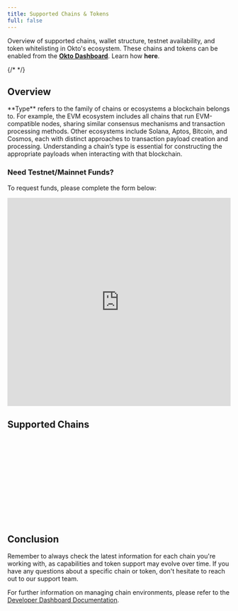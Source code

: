 ```yaml
---
title: Supported Chains & Tokens
full: false
---
```


Overview of supported chains, wallet structure, testnet availability, and token whitelisting in Okto's ecosystem. These chains and tokens can be enabled from the [**Okto Dashboard**](https://dashboard.okto.tech/wallet-controls). Learn how <ExternalLink href="/developer-admin-dashboard/wallet-control">**here**</ExternalLink>.

{/* <ChainNavigationCard /> */}

## Overview

<ChainDescriptionTable />

<Callout title="What is Type*?">
**Type** refers to the family of chains or ecosystems a blockchain belongs to. For example, the EVM ecosystem includes all chains that run EVM-compatible nodes, sharing similar consensus mechanisms and transaction processing methods. Other ecosystems include Solana, Aptos, Bitcoin, and Cosmos, each with distinct approaches to transaction payload creation and processing. Understanding a chain’s type is essential for constructing the appropriate payloads when interacting with that blockchain.
</Callout>

### **Need Testnet/Mainnet Funds?**
To request funds, please complete the form below:

<div style={{ width: '100%', maxWidth: '100%', margin: '0 auto' }}>
  <iframe
    id="typeform-widget"
    title="Troubleshooting Form"
    src="https://form.typeform.com/to/oXtDR5xw"
    width="100%"
    height="470px"
    frameBorder="0"
    allowFullScreen
    style={{ 
      border: 'none', 
      borderRadius: '5px',
      boxShadow: '0 2px 8px rgba(0,0,0,0.05)'
    }}
  ></iframe>
</div>

## Supported Chains

<div id="hyperevm">
  <SupportedChainCard
    chainIcon="/images/HL-icon.png"
    chainName="HyperEVM"
    tokens={[
      { name: "HYPE (Native)", icon: "/images/HL-icon.png" },
      { name: "USDC (Default)", icon: "/images/usdc-icon.svg" },
    ]}
    whitelistNote="For HyperEVM, any fungible asset can be whitelisted by contacting the team."
    resources={{
      "HL Docs": "https://hyperliquid.gitbook.io/hyperliquid-docs",
      "HyperEVM": "https://hyperliquid.gitbook.io/hyperliquid-docs/for-developers/evm",
      "HL Python SDK": "https://github.com/hyperliquid-dex/hyperliquid-python-sdk",
      "HL Rust SDK": "https://github.com/hyperliquid-dex/hyperliquid-rust-sdk",
    }}
    supportedTestnet={{
      "HyperEVM Testnet": "#",
    }}
    networkInfo={[
      {
        name: "HyperEVM Testnet",
        confirmations: "1",
        blockInterval: "2s",
      },
    ]}
  />
</div>
<br/>

<div id="polygon">
  <SupportedChainCard
    chainIcon="/images/polygon-logo.svg"
    chainName="Polygon"
    tokens={[
      { name: "POL (Native)", icon: "/images/polygon-logo.svg" },
      { name: "USDT (Default)", icon: "/images/usdt-icon.svg" },
      { name: "USDC (Default)", icon: "/images/usdc-icon.svg" },
    ]}
    whitelistNote="For EVM chains, any ERC20 token can be whitelisted by contacting the team."
    resources={{
      "Solidity": "https://soliditylang.org/",
      "Remix": "https://remix.ethereum.org/",
      "Hardhat": "https://hardhat.org/",
      "OpenZeppelin": "https://www.openzeppelin.com/",
    }}
    supportedTestnet={{
      "Polygon Amoy testnet": "https://amoy.polygonscan.com/",
    }}
    networkInfo={[
      {
        name: "Polygon Mainnet",
        confirmations: "7",
        blockInterval: "2.3s",
      },
      {
        name: "Polygon Amoy testnet",
        confirmations: "1",
        blockInterval: "3s",
      },
    ]}
  />
</div>
<br/>

<div id="base">
  <SupportedChainCard
    chainIcon="/images/base-icon.svg"
    chainName="Base"
    tokens={[
      { name: "ETH (Native)", icon: "/images/eth-icon.svg" },
      { name: "USDC (Default)", icon: "/images/usdc-icon.svg" },
    ]}
    whitelistNote="For EVM chains, any ERC20 token can be whitelisted by contacting the team."
    resources={{
      "Solidity": "https://soliditylang.org/",
      "Remix": "https://remix.ethereum.org/",
      "Hardhat": "https://hardhat.org/",
      "OpenZeppelin": "https://www.openzeppelin.com/",
    }}
    supportedTestnet={{
      "Base Sepolia Testnet": "https://sepolia.basescan.org/",
    }}
    networkInfo={[
      {
        name: "Base Mainnet",
        confirmations: "1",
        blockInterval: "2s",
      },
      {
        name: "Base Sepolia Testnet",
        confirmations: "1",
        blockInterval: "2s",
      },
    ]}
  />
</div>
<br/>

<div id="avalanche">
  <SupportedChainCard
    chainIcon="/images/avalanche-icon.svg"
    chainName="Avalanche"
    tokens={[
      { name: "AVAX (Native)", icon: "/images/avalanche-icon.svg" },
      { name: "USDT (Default)", icon: "/images/usdt-icon.svg" },
      { name: "USDC (Default)", icon: "/images/usdc-icon.svg" },
    ]}
    whitelistNote="For EVM chains, any ERC20 token can be whitelisted by contacting the team."
    resources={{
      "Solidity": "https://soliditylang.org/",
      "Remix": "https://remix.ethereum.org/",
      "Hardhat": "https://hardhat.org/",
      "OpenZeppelin": "https://www.openzeppelin.com/",
    }}
    supportedTestnet={{
      "Avalanche Fuji Testnet": "https://testnet.snowtrace.io/",
    }}
    networkInfo={[
      {
        name: "Avalanche Mainnet",
        confirmations: "1",
        blockInterval: "2s",
      }
    ]}
  />
</div>
<br/>

<div id="arbitrum">
  <SupportedChainCard
    chainIcon="/images/arbitrum-icon.png"
    chainName="Arbitrum"
    tokens={[
      { name: "ETH", icon: "/images/eth-icon.svg" },
      { name: "USDT (Default)", icon: "/images/usdt-icon.svg" },
      { name: "USDC (Default)", icon: "/images/usdc-icon.svg" },
    ]}
    whitelistNote="For EVM chains, any ERC20 token can be whitelisted by contacting the team."
    resources={{
      "Solidity": "https://soliditylang.org/",
      "Remix": "https://remix.ethereum.org/",
      "Hardhat": "https://hardhat.org/",
      "OpenZeppelin": "https://www.openzeppelin.com/",
    }}
    supportedTestnet={{
      "Arbitrum Sepolia Testnet": "https://sepolia.arbiscan.io/",
    }}
    networkInfo={[
      {
        name: "Arbitrum Mainnet",
        confirmations: "1",
        blockInterval: "2s",
      }
    ]}
  />
</div>
<br/>

<div id="bsc">
  <SupportedChainCard
    chainIcon="/images/bsc-icon.png"
    chainName="BSC"
    tokens={[
      { name: "BNB (Native)", icon: "/images/bsc-icon.png" },
      { name: "USDT (Default)", icon: "/images/usdt-icon.svg" },
      { name: "USDC (Default)", icon: "/images/usdc-icon.svg" },
    ]}
    whitelistNote="For EVM chains, any BEP20 token can be whitelisted by contacting the team."
    resources={{
      "Solidity": "https://soliditylang.org/",
      "Remix": "https://remix.ethereum.org/",
      "Hardhat": "https://hardhat.org/",
      "OpenZeppelin": "https://www.openzeppelin.com/",
    }}
    supportedTestnet={{
      "BSC Testnet": "https://testnet.bscscan.com/",
    }}
    networkInfo={[
      {
        name: "BSC Mainnet",
        confirmations: "1",
        blockInterval: "3s",
      }
    ]}
  />
</div>
<br/>

<div id="ethereum">
  <SupportedChainCard
    chainIcon="/images/eth-icon.svg"
    chainName="Ethereum"
    tokens={[
      { name: "ETH (Native)", icon: "/images/eth-icon.svg" },
      { name: "USDT (Default)", icon: "/images/usdt-icon.svg" },
      { name: "USDC (Default)", icon: "/images/usdc-icon.svg" },
    ]}
    whitelistNote="For EVM chains, any ERC20 token can be whitelisted by contacting the team."
    resources={{
      "Solidity": "https://soliditylang.org/",
      "Remix": "https://remix.ethereum.org/",
      "Hardhat": "https://hardhat.org/",
      "OpenZeppelin": "https://www.openzeppelin.com/",
    }}
    supportedTestnet={{
      "Ethereum Sepolia": "https://sepolia.etherscan.io/",
    }}
    networkInfo={[
      {
        name: "Ethereum Mainnet",
        confirmations: "1",
        blockInterval: "12s",
      }
    ]}
  />
</div>
<br/>

<div id="fantom">
  <SupportedChainCard
    chainIcon="/images/fantom-icon.svg"
    chainName="Fantom"
    tokens={[
      { name: "FTM (Native)", icon: "/images/fantom-icon.svg" },
      { name: "USDT (Default)", icon: "/images/usdt-icon.svg" },
      { name: "USDC (Default)", icon: "/images/usdc-icon.svg" },
    ]}
    whitelistNote="For EVM chains, any ERC20 token can be whitelisted by contacting the team."
    resources={{
      "Solidity": "https://soliditylang.org/",
      "Remix": "https://remix.ethereum.org/",
      "Hardhat": "https://hardhat.org/",
      "OpenZeppelin": "https://www.openzeppelin.com/",
    }}
    supportedTestnet={{
      "Fantom Testnet": "https://testnet.ftmscan.com/",
    }}
    networkInfo={[
      {
        name: "Fantom Mainnet",
        confirmations: "1",
        blockInterval: "1s",
      }
    ]}
  />
</div>
<br/>

<div id="linea">
  <SupportedChainCard
    chainIcon="/images/linea-icon.svg"
    chainName="Linea"
    tokens={[
      { name: "ETH (Native)", icon: "/images/eth-icon.svg" },
      { name: "USDT (Default)", icon: "/images/usdt-icon.svg" },
      { name: "USDC (Default)", icon: "/images/usdc-icon.svg" },
    ]}
    whitelistNote="For EVM chains, any ERC20 token can be whitelisted by contacting the team."
    resources={{
      "Solidity": "https://soliditylang.org/",
      "Remix": "https://remix.ethereum.org/",
      "Hardhat": "https://hardhat.org/",
      "OpenZeppelin": "https://www.openzeppelin.com/",
    }}
    supportedTestnet={{
      "Linea Goerli Testnet": "https://goerli.lineascan.build/",
    }}
    networkInfo={[
      {
        name: "Linea Mainnet",
        confirmations: "1",
        blockInterval: "12s",
      }
    ]}
  />
</div>
<br/>

<div id="metis">
  <SupportedChainCard
    chainIcon="/images/metis-icon.png"
    chainName="Metis"
    tokens={[
      { name: "ETH (Native)", icon: "/images/eth-icon.svg" },
      { name: "USDT (Default)", icon: "/images/usdt-icon.svg" },
      { name: "USDC (Default)", icon: "/images/usdc-icon.svg" },
    ]}
    whitelistNote="For EVM chains, any ERC20 token can be whitelisted by contacting the team."
    resources={{
      "Solidity": "https://soliditylang.org/",
      "Remix": "https://remix.ethereum.org/",
      "Hardhat": "https://hardhat.org/",
      "OpenZeppelin": "https://www.openzeppelin.com/",
    }}
    supportedTestnet={{
      "Metis Sepolia Testnet": "https://sepolia.explorer.metis.io/",
    }}
    networkInfo={[
      {
        name: "Metis Mainnet",
        confirmations: "1",
        blockInterval: "2s",
      }
    ]}
  />
</div>
<br/>

<div id="optimism">
  <SupportedChainCard
    chainIcon="/images/optimism-icon.jpg"
    chainName="Optimism"
    tokens={[
      { name: "ETH (Native)", icon: "/images/eth-icon.svg" },
      { name: "USDT (Default)", icon: "/images/usdt-icon.svg" },
      { name: "USDC (Default)", icon: "/images/usdc-icon.svg" },
    ]}
    whitelistNote="For EVM chains, any ERC20 token can be whitelisted by contacting the team."
    resources={{
      "Solidity": "https://soliditylang.org/",
      "Remix": "https://remix.ethereum.org/",
      "Hardhat": "https://hardhat.org/",
      "OpenZeppelin": "https://www.openzeppelin.com/",
    }}
    supportedTestnet={{
      "Optimism Sepolia Testnet": "https://sepolia-optimism.etherscan.io/",
    }}
    networkInfo={[
      {
        name: "Optimism Mainnet",
        confirmations: "1",
        blockInterval: "2s",
      }
    ]}
  />
</div>
<br/>

## Conclusion

Remember to always check the latest information for each chain you're working with, as capabilities and token support may evolve over time. If you have any questions about a specific chain or token, don't hesitate to reach out to our support team.

For further information on managing chain environments, please refer to the [Developer Dashboard Documentation](/docs/developer-admin-dashboard).
